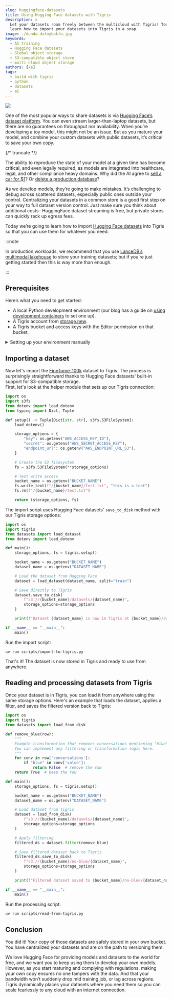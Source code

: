 ```yaml
---
slug: huggingface-datasets
title: Using Hugging Face datasets with Tigris
description: >
  Let your datasets roam freely between the multicloud with Tigris! Today you'll
  learn how to import your datasets into Tigris in a snap.
image: ./dunda-datnybakfu.jpg
keywords:
  - AI training
  - Hugging Face datasets
  - Global object storage
  - S3-compatible object store
  - multi-cloud object storage
authors: [xe]
tags:
  - build with tigris
  - python
  - datasets
  - ai
---
```



![](./dunda-datnybakfu.jpg)

One of the most popular ways to share datasets is via
[Hugging Face’s dataset platform](https://huggingface.co/datasets). You can even
stream larger-than-laptop datasets, but there are no guarantees on throughput
nor availability. When you’re developing a toy model, this might not be an
issue. But as you mature your model, and combine your custom datasets with
public datasets, it’s critical to save your own copy.

{/* truncate */}

The ability to reproduce the state of your model at a given time has become
critical, and even legally required, as models are integrated into healthcare,
legal, and other compliance heavy domains. Why did the AI agree to
[sell a car for $1](https://www.upworthy.com/prankster-tricks-a-gm-dealership-chatbot-to-sell-him-a-76000-chevy-tahoe-for-ex1)?
Or
[delete a production database](https://fortune.com/2025/07/23/ai-coding-tool-replit-wiped-database-called-it-a-catastrophic-failure/)?

As we develop models, they’re going to make mistakes. It’s challenging to debug
across scattered datasets, especially public ones outside your control.
Centralizing your datasets in a common store is a good first step on your way to
full dataset version control. Just make sure you think about additional costs–
HuggingFace dataset streaming is free, but private stores can quickly rack up
egress fees.

Today we’re going to learn how to import
[Hugging Face datasets](https://huggingface.co/datasets) into Tigris so that you
can use them for whatever you need.

:::note

In production workloads, we recommend that you use
[LanceDB’s multimodal lakehouse](https://www.tigrisdata.com/docs/libraries/lancedb/)
to store your training datasets; but if you’re just getting started then this is
way more than enough.

:::

## Prerequisites

Here’s what you need to get started:

- A local Python development environment (our blog has a guide on
  [using development containers](https://www.tigrisdata.com/blog/dev-containers-python/)
  to set one up).
- A Tigris account from [storage.new](https://storage.new).
- A Tigris bucket and access keys with the Editor permission on that bucket.

<details>
<summary>Setting up your environment manually</summary>

For manual setup, you'll need:

- Python 3.10 or later
- [uv](https://docs.astral.sh/uv/) or another Python dependency manager
- Your Tigris access credentials

Install the dependencies:

```bash
uv python install 3.10
uv venv
uv sync
```

Next, copy `.env.example` to `.env` and configure your Tigris credentials:

```sh
# Tigris configuration
AWS_ACCESS_KEY_ID=tid_your_access_key_here
AWS_SECRET_ACCESS_KEY=tsec_your_secret_key_here
AWS_ENDPOINT_URL_S3=https://fly.storage.tigris.dev
AWS_ENDPOINT_URL_IAM=https://iam.tigris.dev
AWS_REGION=auto

# Dataset and bucket
BUCKET_NAME=your-bucket-name-here
DATASET_NAME=mlabonne/FineTome-100k
```

To verify your configuration is correct, run the validation script:

```text
uv run scripts/ensure-dotenv.py
```

This script checks that all required environment variables are set:

```python
import os
from dotenv import load_dotenv

load_dotenv()

for key in [
    "AWS_ACCESS_KEY_ID",
    "AWS_SECRET_ACCESS_KEY",
    "AWS_ENDPOINT_URL_S3",
    "AWS_ENDPOINT_URL_IAM",
    "AWS_REGION",
    "BUCKET_NAME",
    "DATASET_NAME",
]:
    assert os.getenv(key) is not None, f"Environment variable {key} is not defined"

print("Your .env file is good to go!")
```

</details>

## Importing a dataset

Now let's import the
[FineTome-100k](https://huggingface.co/datasets/mlabonne/FineTome-100k) dataset
to Tigris. The process is surprisingly straightforward thanks to Hugging Face
datasets' built-in support for S3-compatible storage.  
First, let's look at the helper module that sets up our Tigris connection:

```python
import os
import s3fs
from dotenv import load_dotenv
from typing import Dict, Tuple

def setup() -> Tuple[Dict[str, str], s3fs.S3FileSystem]:
    load_dotenv()

    storage_options = {
        "key": os.getenv("AWS_ACCESS_KEY_ID"),
        "secret": os.getenv("AWS_SECRET_ACCESS_KEY"),
        "endpoint_url": os.getenv("AWS_ENDPOINT_URL_S3"),
    }

    # Create the S3 filesystem
    fs = s3fs.S3FileSystem(**storage_options)

    # Test write access
    bucket_name = os.getenv("BUCKET_NAME")
    fs.write_text(f"/{bucket_name}/test.txt", "this is a test")
    fs.rm(f"/{bucket_name}/test.txt")

    return (storage_options, fs)
```

The import script uses Hugging Face datasets' `save_to_disk` method with our
Tigris storage options:

```python
import os
import tigris
from datasets import load_dataset
from dotenv import load_dotenv

def main():
    storage_options, fs = tigris.setup()

    bucket_name = os.getenv("BUCKET_NAME")
    dataset_name = os.getenv("DATASET_NAME")

    # Load the dataset from Hugging Face
    dataset = load_dataset(dataset_name, split="train")

    # Save directly to Tigris
    dataset.save_to_disk(
        f"s3://{bucket_name}/datasets/{dataset_name}",
        storage_options=storage_options
    )

    print(f"Dataset {dataset_name} is now in Tigris at {bucket_name}/datasets/{dataset_name}")

if __name__ == "__main__":
    main()
```

Run the import script:

```test
uv run scripts/import-to-tigris.py
```

That's it! The dataset is now stored in Tigris and ready to use from anywhere.

## Reading and processing datasets from Tigris

Once your dataset is in Tigris, you can load it from anywhere using the same
storage options. Here's an example that loads the dataset, applies a filter, and
saves the filtered version back to Tigris:

```python
import os
import tigris
from datasets import load_from_disk

def remove_blue(row):
    """
    Example transformation that removes conversations mentioning "blue".
    You can implement any filtering or transformation logic here.
    """
    for conv in row['conversations']:
        if "blue" in conv['value']:
            return False  # remove the row
    return True  # keep the row

def main():
    storage_options, fs = tigris.setup()

    bucket_name = os.getenv("BUCKET_NAME")
    dataset_name = os.getenv("DATASET_NAME")

    # Load dataset from Tigris
    dataset = load_from_disk(
        f"s3://{bucket_name}/datasets/{dataset_name}",
        storage_options=storage_options
    )

    # Apply filtering
    filtered_ds = dataset.filter(remove_blue)

    # Save filtered dataset back to Tigris
    filtered_ds.save_to_disk(
        f"s3://{bucket_name}/no-blue/{dataset_name}",
        storage_options=storage_options
    )

    print(f"Filtered dataset saved to {bucket_name}/no-blue/{dataset_name}")

if __name__ == "__main__":
    main()
```

Run the processing script:

```bash
uv run scripts/read-from-tigris.py
```

## Conclusion

You did it\! Your copy of those datasets are safely stored in your own bucket.
You have centralized your datasets and are on the path to versioning them.

We love Hugging Face for providing models and datasets to the world for free,
and we want you to keep using them to develop your own models. However, as you
start maturing and complying with regulations, making your own copy ensures no
one tampers with the data. And that your bandwidth won’t suddenly drop mid
training job, or lag across regions. Tigris dynamically places your datasets
where you need them so you can scale fearlessly to any cloud with an internet
connection.

<InlineCta
  title="Globally distributed storage for your datasets and more"
  subtitle="Tigris gives you the object storage system you never knew you needed. Automatically distribute your datasets, images, videos, and backups close to where they're needed. Just add data."
  button="Get started"
/>
